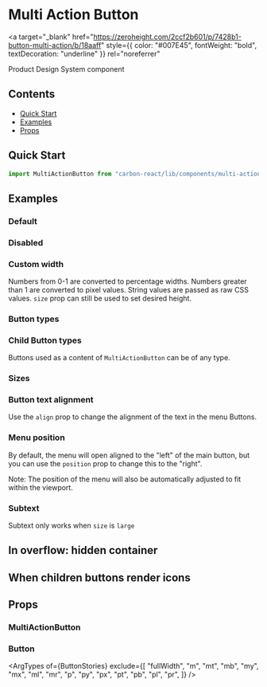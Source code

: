 

<Meta title="Multi Action Button" of={MultiActionButtonStories} />

# Multi Action Button

<a
  target="_blank"
  href="https://zeroheight.com/2ccf2b601/p/7428b1-button-multi-action/b/18aaff"
  style={{ color: "#007E45", fontWeight: "bold", textDecoration: "underline" }}
  rel="noreferrer"
>
  Product Design System component
</a>

## Contents

- [Quick Start](#quick-start)
- [Examples](#examples)
- [Props](#props)

## Quick Start

```javascript
import MultiActionButton from "carbon-react/lib/components/multi-action-button";
```

## Examples

### Default

<Canvas of={MultiActionButtonStories.DefaultStory} />

### Disabled

<Canvas of={MultiActionButtonStories.Disabled} />

### Custom width

Numbers from 0-1 are converted to percentage widths. Numbers greater than 1 are converted to pixel values.
String values are passed as raw CSS values. `size` prop can still be used to set desired height.

<Canvas of={MultiActionButtonStories.CustomWidth} />

### Button types

<Canvas of={MultiActionButtonStories.ButtonTypes} />

### Child Button types

Buttons used as a content of `MultiActionButton` can be of any type.

<Canvas of={MultiActionButtonStories.ChildButtonTypes} />

### Sizes

<Canvas of={MultiActionButtonStories.Sizes} />

### Button text alignment

Use the `align` prop to change the alignment of the text in the menu Buttons.

<Canvas of={MultiActionButtonStories.Alignment} />

### Menu position

By default, the menu will open aligned to the "left" of the main button, but you can use the `position` prop to change this to the "right". 

Note: The position of the menu will also be automatically adjusted to fit within the viewport.

<Canvas of={MultiActionButtonStories.Position} />

### Subtext

Subtext only works when `size` is `large`

<Canvas of={MultiActionButtonStories.Subtext} />

## In overflow: hidden container

<Canvas of={MultiActionButtonStories.InOverflowHiddenContainer} />

## When children buttons render icons

<Canvas of={MultiActionButtonStories.WithChildrenButtonsWithIcons} />

## Props

### MultiActionButton

<ArgTypes of={MultiActionButtonStories} />

### Button

<ArgTypes
  of={ButtonStories}
  exclude={[
    "fullWidth",
    "m",
    "mt",
    "mb",
    "my",
    "mx",
    "ml",
    "mr",
    "p",
    "py",
    "px",
    "pt",
    "pb",
    "pl",
    "pr",
  ]}
/>
